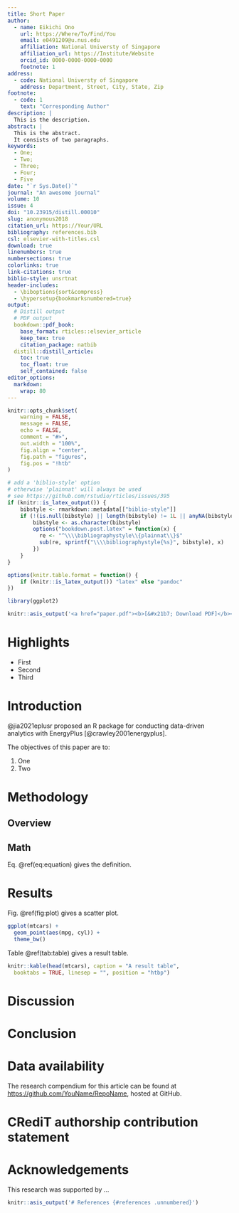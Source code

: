 ```yaml
---
title: Short Paper
author:
  - name: Eikichi Ono
    url: https://Where/To/Find/You
    email: e0491209@u.nus.edu
    affiliation: National Universty of Singapore
    affiliation_url: https://Institute/Website
    orcid_id: 0000-0000-0000-0000
    footnote: 1
address:
  - code: National Universty of Singapore
    address: Department, Street, City, State, Zip
footnote:
  - code: 1
    text: "Corresponding Author"
description: |
  This is the description.
abstract: |
  This is the abstract.
  It consists of two paragraphs.
keywords:
  - One;
  - Two;
  - Three;
  - Four;
  - Five
date: "`r Sys.Date()`"
journal: "An awesome journal"
volume: 10
issue: 4
doi: "10.23915/distill.00010"
slug: anonymous2018
citation_url: https://Your/URL
bibliography: references.bib
csl: elsevier-with-titles.csl
download: true
linenumbers: true
numbersections: true
colorlinks: true
link-citations: true
biblio-style: unsrtnat
header-includes:
  - \biboptions{sort&compress}
  - \hypersetup{bookmarksnumbered=true}
output:
  # Distill output
  # PDF output
  bookdown::pdf_book:
    base_format: rticles::elsevier_article
    keep_tex: true
    citation_package: natbib
  distill::distill_article:
    toc: true
    toc_float: true
    self_contained: false
editor_options:
  markdown:
    wrap: 80
---
```


```r
knitr::opts_chunk$set(
    warning = FALSE,
    message = FALSE,
    echo = FALSE,
    comment = "#>",
    out.width = "100%",
    fig.align = "center",
    fig.path = "figures",
    fig.pos = "!htb"
)

# add a 'biblio-style' option
# otherwise 'plainnat' will always be used
# see https://github.com/rstudio/rticles/issues/395
if (knitr::is_latex_output()) {
    bibstyle <- rmarkdown::metadata[["biblio-style"]]
    if (!(is.null(bibstyle) || length(bibstyle) != 1L || anyNA(bibstyle))) {
        bibstyle <- as.character(bibstyle)
        options("bookdown.post.latex" = function(x) {
          re <- "^\\\\bibliographystyle\\{plainnat\\}$"
          sub(re, sprintf("\\\\bibliographystyle{%s}", bibstyle), x)
        })
    }
}

options(knitr.table.format = function() {
    if (knitr::is_latex_output()) "latex" else "pandoc"
})

library(ggplot2)
```

```r
knitr::asis_output('<a href="paper.pdf"><b>[&#x21b7; Download PDF]</b></a>')
```

# Highlights {.unnumbered}

-   First
-   Second
-   Third

# Introduction

@jia2021eplusr proposed an R package for conducting data-driven analytics with
EnergyPlus [@crawley2001energyplus].

The objectives of this paper are to:

1. One
2. Two

# Methodology

## Overview

## Math

Eq. \@ref(eq:equation) gives the definition.

\begin{equation}
  \bar{X}=\frac{1}{n}\sum_{i=1}^nX_i
  (\#eq:equation)
\end{equation}

# Results

Fig. \@ref(fig:plot) gives a scatter plot.

```r
ggplot(mtcars) +
  geom_point(aes(mpg, cyl)) +
  theme_bw()
```

Table \@ref(tab:table) gives a result table.

```r
knitr::kable(head(mtcars), caption = "A result table",
  booktabs = TRUE, linesep = "", position = "htbp")
```

# Discussion

# Conclusion

# Data availability {.unnumbered}

The research compendium for this article can be found at
<https://github.com/YouName/RepoName>, hosted at GitHub.

# CRediT authorship contribution statement {.unnumbered}

# Acknowledgements {.unnumbered}

This research was supported by ...

```r
knitr::asis_output('# References {#references .unnumbered}')
```
